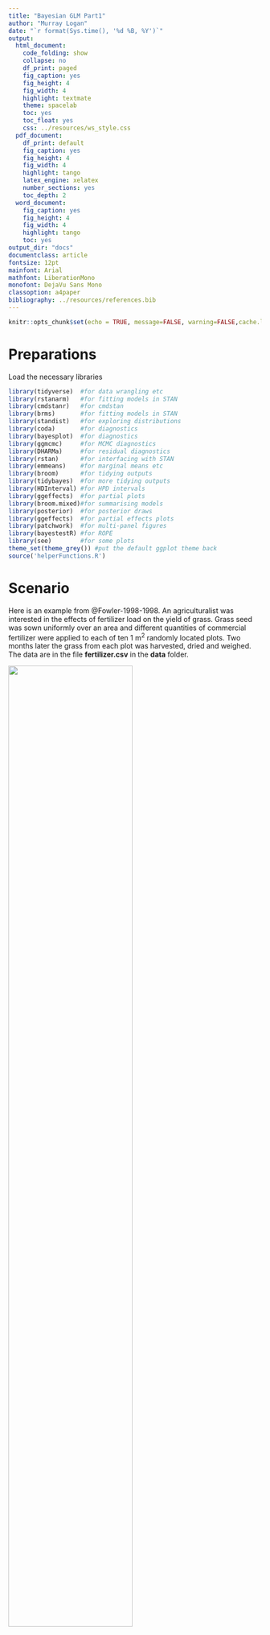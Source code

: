 ```yaml
---
title: "Bayesian GLM Part1"
author: "Murray Logan"
date: "`r format(Sys.time(), '%d %B, %Y')`"
output:
  html_document:
    code_folding: show
    collapse: no
    df_print: paged
    fig_caption: yes
    fig_height: 4
    fig_width: 4
    highlight: textmate
    theme: spacelab
    toc: yes
    toc_float: yes
    css: ../resources/ws_style.css
  pdf_document:
    df_print: default
    fig_caption: yes
    fig_height: 4
    fig_width: 4
    highlight: tango
    latex_engine: xelatex
    number_sections: yes
    toc_depth: 2
  word_document:
    fig_caption: yes
    fig_height: 4
    fig_width: 4
    highlight: tango
    toc: yes
output_dir: "docs"
documentclass: article
fontsize: 12pt
mainfont: Arial
mathfont: LiberationMono
monofont: DejaVu Sans Mono
classoption: a4paper
bibliography: ../resources/references.bib
---
```


```r
knitr::opts_chunk$set(echo = TRUE, message=FALSE, warning=FALSE,cache.lazy = FALSE, tidy='styler')
```

# Preparations

Load the necessary libraries

```r
library(tidyverse)  #for data wrangling etc
library(rstanarm)   #for fitting models in STAN
library(cmdstanr)   #for cmdstan
library(brms)       #for fitting models in STAN
library(standist)   #for exploring distributions
library(coda)       #for diagnostics
library(bayesplot)  #for diagnostics
library(ggmcmc)     #for MCMC diagnostics
library(DHARMa)     #for residual diagnostics
library(rstan)      #for interfacing with STAN
library(emmeans)    #for marginal means etc
library(broom)      #for tidying outputs
library(tidybayes)  #for more tidying outputs
library(HDInterval) #for HPD intervals
library(ggeffects)  #for partial plots
library(broom.mixed)#for summarising models
library(posterior)  #for posterior draws
library(ggeffects)  #for partial effects plots
library(patchwork)  #for multi-panel figures
library(bayestestR) #for ROPE
library(see)        #for some plots
theme_set(theme_grey()) #put the default ggplot theme back
source('helperFunctions.R')
```

# Scenario

Here is an example from @Fowler-1998-1998. An agriculturalist was
interested in the effects of fertilizer load on the yield of grass.
Grass seed was sown uniformly over an area and different quantities of
commercial fertilizer were applied to each of ten 1 m<sup>2</sup>
randomly located plots.  Two months later the grass from each plot was
harvested, dried and weighed.  The data are in the file
**fertilizer.csv** in the **data** folder.

![](../resources/turf.jpg){width=70%}

| FERTILIZER   | YIELD   |
| ------------ | ------- |
| 25           | 84      |
| 50           | 80      |
| 75           | 90      |
| 100          | 154     |
| 125          | 148     |
| \...         | \...    |

---------------- ---------------------------------------------------
**FERTILIZER**:   Mass of fertilizer (g.m^-2^) - Predictor variable
**YIELD**:        Yield of grass (g.m^-2^) - Response variable
---------------- ---------------------------------------------------
 
 
The aim of the analysis is to investigate the relationship between fertilizer concentration and grass yield.

# Read in the data


```r
fert <- read_csv('../data/fertilizer.csv', trim_ws = TRUE)
glimpse(fert)
```

# Exploratory data analysis
 

Model formula:
$$
\begin{align}
y_i &\sim{} \mathcal{N}(\mu_i, \sigma^2)\\
\mu_i &= \beta_0 + \beta_1 x_i\\
\beta_0 &\sim{} \mathcal{N}(164,65)\\
\beta_1 &\sim{} \mathcal{N}(0,1)\\
\sigma &\sim{} \mathcal{cauchy}(0,65)\\
OR\\
\sigma &\sim{} \mathcal{t}(3,0,65)\\
OR\\
\sigma &\sim{} \mathcal{Exp}(0.016)\\
OR\\
\sigma &\sim{} \mathcal{gamma}(2,0.05)\\
\end{align}
$$

# Fit the model {.tabset .tabset-faded}

Note, for routines that take more than a couple of seconds to perform
(such as most Bayesian models), it is a good idea to cache the
Rmarkdown chunks in which the routine is performed. That way, the
routine will only be run the first time and any objects generated will
be stored for future use. Thereafter, provided the code has not
changed, the routine will not be re-run. Rather, `knitr` will just
retrieve the cached objects and continue on.

One of the most difficult aspects of performing Bayesian analyses is
the specification of priors.  For instances where there are some
previous knowledge available and a desire to incorporate those data,
the difficulty is in how to ensure that the information is
incorporated correctly.  However, for instances where there are no
previous relevant information and so a desire to have the posteriors
driven entirely by the new data, the difficulty is in how to define
priors that are both vague enough (not bias results in their
direction) and yet not so vague as to allow the MCMC sampler to drift
off into unsupported regions (and thus get stuck and yield spurious
estimates).

For early implementations of MCMC sampling routines (such as
Metropolis Hasting and Gibbs), it was fairly common to see very vague
priors being defined.  For example, the priors on effects, were
typically normal priors with mean of 0 and variance of `1e+06`
(1,00,000).  These are very vague priors.  Yet for some samplers
(e.g. NUTS), such vague priors can encourage poor behaviour of the
sampler - particularly if the posterior is complex. It is now
generally advised that priors should (where possible) be somewhat
**weakly informative** and to some extent, represent the bounds of
what are feasible and sensible estimates.

The degree to which priors __influence__ an outcome (whether by having
a pulling effect on the estimates or by encouraging the sampler to
drift off into unsupported regions of the posterior) is dependent on:

- the relative sparsity of the data - the larger the data, the less
  weight the priors have and thus less influence they exert.
- the complexity of the model (and thus posterior) - the more
  parameters, the more sensitive the sampler is to the priors.

The sampled posterior is the product of both the likelihood and the
prior - all of which are multidimensional.  For most applications, it
would be vertically impossible to define a sensible multidimensional
prior.  Hence, our only option is to define priors on individual
parameters (e.g. the intercept, slope(s), variance etc) and to hope
that if they are individually sensible, they will remain collectively
sensible.

So having (hopefully) impressed upon the notion that priors are an
important consideration, I will now attempt to synthesise some of the
approaches that can be employed to arrive at weakly informative priors
that have been gleaned from various sources.  Largely, this advice has
come from the following resources:

- https://github.com/stan-dev/stan/wiki/Prior-Choice-Recommendations
- http://svmiller.com/blog/2021/02/thinking-about-your-priors-bayesian-analysis/

I will outline some of the current main recommendations before
summarising some approaches in a table.

- weakly informative priors should contain enough information so as to
  regularise (discourage unreasonable parameter estimates whilst
  allowing all reasonable estimates).
- for effects parameters on scaled data, an argument could be made for
  a normal distribution with a standard deviation of 1
  (e.g. `normal(0,1)`), although klsome prefer a t distribution with 3
  degrees of freedom and standard deviation of 1
  (e.g. `student_t(3,0,1)`) - apparently a flatter t is a more robust
  prior than a normal as an uninformative prior...
- for unscaled data, the above priors can be scaled by using the
  standard deviation of the data as the prior standard deviation
  (e.g. `student_t(3,0,sd(y))`, or `sudent_t(3,0,sd(y)/sd(x))`)
- for priors of hierachical standard deviations, priors should
  encourage shrinkage towards 0 (particularly if the number of groups
  is small, since otherwise, the sampler will tend to be more
  responsive to "noise").
  
| Family            | Parameter                            | brms                            | rstanarm                    |
|-------------------|--------------------------------------|---------------------------------|-----------------------------|
| Gaussian          | Intercept                            | `student_t(3,median(y),mad(y))` | `normal(mean(y),2.5*sd(y))` |
|                   | 'Population effects' (slopes, betas) | flat, improper priors           | `normal(0,2.5*sd(y)/sd(x))` |
|                   | Sigma                                | `student_t(3,0,mad(y))`         | `exponential(1/sd(y))`      |
|                   | 'Group-level effects'                | `student_t(3,0,mad(y))`         | `decov(1,1,1,1)`            |
|                   | Correlation on group-level effects   | `ljk_corr_cholesky(1)`          |                             |
| Poisson           | Intercept                            | `student_t(3,median(y),mad(y))` | `normal(mean(y),2.5*sd(y))` |
|                   | 'Population effects' (slopes, betas) | flat, improper priors           | `normal(0,2.5*sd(y)/sd(x))` |
|                   | 'Group-level effects'                | `student_t(3,0,mad(y))`         | `decov(1,1,1,1)`            |
|                   | Correlation on group-level effects   | `ljk_corr_cholesky(1)`          |                             |
| Negative binomial | Intercept                            | `student_t(3,median(y),mad(y))` | `normal(mean(y),2.5*sd(y))` |
|                   | 'Population effects' (slopes, betas) | flat, improper priors           | `normal(0,2.5*sd(y)/sd(x))` |
|                   | Shape                                | `gamma(0.01, 0.01)`             | `exponential(1/sd(y))`      |
|                   | 'Group-level effects'                | `student_t(3,0,mad(y))`         | `decov(1,1,1,1)`            |
|                   | Correlation on group-level effects   | `ljk_corr_cholesky(1)`          |                             |

Notes:

`brms`

https://github.com/paul-buerkner/brms/blob/c2b24475d727c8afd8bfc95947c18793b8ce2892/R/priors.R

1. In the above, for non-Gaussian families, `y` is first transformed
  according to the family link.  If the family link is `log`, then 0.1
  is first added to 0 values.
2. in `brms` the minimum standard deviation for the Intercept prior is
   `2.5`
3. in `brms` the minimum standard deviation for group-level priors is
   `10`.

`rstanarm`

http://mc-stan.org/rstanarm/articles/priors.html

1. in `rstanarm` priors on standard deviation and correlation
   associated with group-level effects are packaged up into a single
   prior (`decov` which is a decomposition of the variance and
   covariance matrix).



# MCMC sampling diagnostics {.tabset .tabset-faded}

**MCMC sampling behaviour**

Since the purpose of the MCMC sampling is to estimate the posterior of
an unknown joint likelihood, it is important that we explore a range
of diagnostics designed to help identify when the resulting likelihood
might not be accurate.

- **traceplots** - plots of the individual draws in sequence.  Traces
  that resemble noise suggest that all likelihood features are likely
  to have be traversed. Obvious steps or blocks of noise are likely to
  represent distinct features and could imply that there are yet other
  features that have not yet been traversed - necessitating additional
  iterations.  Furthermore, each chain should be indistinguishable
  from the others
- **autocorrelation function** - plots of the degree of correlation
  between pairs of draws for a range of lags (distance along the
  chains).  High levels of correlation (after a lag of 0, which is
  correlating each draw with itself) suggests a lack of independence
  between the draws and that therefore, summaries such as mean and
  median will be biased estimates.  Ideally, all non-zero lag
  correlations should be less than 0.2.
- **convergence diagnostics** - there are a range of diagnostics aimed
  at exploring whether the multiple chains are likely to have
  converged upon similar posteriors
  - **R hat** - this metric compares between and within chain model
    parameter estimates, with the expectation that if the chains have
    converged, the between and within rank normalised estimates should
    be very similar (and Rhat should be close to 1).  The more one
    chains deviates from the others, the higher the Rhat value.
    Values less than 1.05 are considered evidence of convergence.
  - **Bulk ESS** - this is a measure of the effective sample size
    from the whole (bulk) of the posterior and is a good measure of
    the sampling efficiency of draws across the entire posterior
  - **Tail ESS** - this is a measure of the effective sample size from
    the 5% and 95% quantiles (tails) of the posterior and is a good
    measure of the sampling efficiency of draws from the tail (areas
    of the posterior with least support and where samplers can get
    stuck).
	


`available_mcmc()`

| Package   | Description       | function               | rstanarm                         | brms                               |
|-----------|-------------------|------------------------|----------------------------------|------------------------------------|
| bayesplot | Traceplot         | `mcmc_trace`           | `plot(mod, plotfun='trace')`     | `mcmc_plot(mod, type='trace')`     |
|           | Density plot      | `mcmc_dens`            | `plot(mod, plotfun='dens')`      | `mcmc_plot(mod, type='dens')`      |
|           | Density & Trace   | `mcmc_combo`           | `plot(mod, plotfun='combo')`     | `mcmc_plot(mod, type='combo')`     |
|           | ACF               | `mcmc_acf_bar`         | `plot(mod, plotfun='acf_bar')`   | `mcmc_plot(mod, type='acf_bar')`   |
|           | Rhat hist         | `mcmc_rhat_hist`       | `plot(mod, plotfun='rhat_hist')` | `mcmc_plot(mod, type='rhat_hist')` |
|           | No. Effective     | `mcmc_neff_hist`       | `plot(mod, plotfun='neff_hist')` | `mcmc_plot(mod, type='neff_hist')` |
| rstan     | Traceplot         | `stan_trace`           | `stan_trace(mod)`                | `stan_trace(mod)`                  |
|           | ACF               | `stan_ac`              | `stan_ac(mod)`                   | `stan_ac(mod)`                     |
|           | Rhat              | `stan_rhat`            | `stan_rhat(mod)`                 | `stan_rhat(mod)`                   |
|           | No. Effective     | `stan_ess`             | `stan_ess(mod)`                  | `stan_ess(mod)`                    |
|           | Density plot      | `stan_dens`            | `stan_dens(mod)`                 | `stan_dens(mod)`                   |
| ggmcmc    | Traceplot         | `ggs_traceplot`        | `ggs_traceplot(ggs(mod))`        | `ggs_traceplot(ggs(mod))`          |
|           | ACF               | `ggs_autocorrelation`  | `ggs_autocorrelation(ggs(mod))`  | `ggs_autocorrelation(ggs(mod))`    |
|           | Rhat              | `ggs_Rhat`             | `ggs_Rhat(ggs(mod))`             | `ggs_Rhat(ggs(mod))`               |
|           | No. Effective     | `ggs_effective`        | `ggs_effective(ggs(mod))`        | `ggs_effective(ggs(mod))`          |
|           | Cross correlation | `ggs_crosscorrelation` | `ggs_crosscorrelation(ggs(mod))` | `ggs_crosscorrelation(ggs(mod))`   |
|           | Scale reduction   | `ggs_grb`              | `ggs_grb(ggs(mod))`              | `ggs_grb(ggs(mod))`                |
|           |                   |                        |                                  |                                    |

# Model validation {.tabset .tabset-faded}

**Posterior probability checks**

`available_ppc()`

| Package   | Description       | function                     | rstanarm                                               | brms                                               |
|-----------|-------------------|------------------------------|-------------------------------------------------------|----------------------------------------------------|
| bayesplot | Density overlay   | `ppc_dens_overlay`           | `pp_check(mod, plotfun='dens_overlay')`               | `pp_check(mod, type='dens_overlay')`               |
|           | Obs vs Pred error | `ppc_error_scatter_avg`      | `pp_check(mod, plotfun='error_scatter_avg')`          | `pp_check(mod, type='error_scatter_avg')`          |
|           | Pred error vs x   | `ppc_error_scatter_avg_vs_x` | `pp_check(mod, x=, plotfun='error_scatter_avg_vs_x')` | `pp_check(mod, x=, type='error_scatter_avg_vs_x')` |
|           | Preds vs x        | `ppc_intervals`              | `pp_check(mod, x=, plotfun='intervals')`              | `pp_check(mod, x=, type='intervals')`              |
|           | Partial plot       | `ppc_ribbon`                 | `pp_check(mod, x=, plotfun='ribbon')`                 | `pp_check(mod, x=, type='ribbon')`                 |
|           |                   |                              |                                                       |                                                    |





# Partial effects plots {.tabset .tabset-faded}


# Model investigation {.tabset .tabset-faded}

Rather than simply return point estimates of each of the model
parameters, Bayesian analyses capture the full posterior of each
parameter.  These are typically stored within the `list` structure of
the output object.

As with most statistical routines, the overloaded `summary()` function
provides an overall summary of the model parameters.  Typically, the
summaries will include the means / medians along with credibility
intervals and perhaps convergence diagnostics (such as R hat).
However, more thorough investigation and analysis of the parameter
posteriors requires access to the full posteriors.

There is currently a plethora of functions for extracting the full
posteriors from models.  In part, this is a reflection of a rapidly
evolving space with numerous packages providing near equivalent
functionality (it should also be noted, that over time, many of the
functions have been deprecated due to inconsistencies in their names).
Broadly speaking, the functions focus on draws from the posterior of
either the parameters (intercept, slope, standard deviation etc),
**linear predictor**, **expected values** or **predicted values**.
The distinction between the latter three are highlighted in the
following table.

| Property          | Description                                                                                  |
|-------------------|----------------------------------------------------------------------------------------------|
| linear predictors | values predicted on the link scale                                                           |
| expected values   | predictions (on response scale) without residual error (predicting expected mean outcome(s)) |
| predicted values  | predictions (on response scale) that incorporate residual error                              |
|                   |                                                                                              |
| fitted values     | predictions on the response scale                                                            |

The following table lists the various ways of extracting the full
posteriors of the model parameters parameters, **expected** values and
**predicted** values. The crossed out items are now deprecated and
function with a namespace of `__` mean that the functionality is
provided via a range of packages.

+---------------------------------+-------------------+---------------------------------------------------------+
| Function                        | Values            | Description                                             |
+=================================+===================+=========================================================+
| `__::as.matrix()`               | Parameters        | Returns $n\times p$ matrix                              |
+---------------------------------+-------------------+---------------------------------------------------------+
| `__::as.data.frame()`           | Parameters        | Returns $n\times p$ data.frame                          |
+---------------------------------+-------------------+---------------------------------------------------------+
| `__::as_tibble()`               | Parameters        | Returns $n\times p$ tibble                              |
+---------------------------------+-------------------+---------------------------------------------------------+
| `posterior::as_draws_df()`      | Parameters        | Returns $n\times p$ data.frame with additional info     |
|                                 |                   | about chain, interaction and draw                       |
+---------------------------------+-------------------+---------------------------------------------------------+
| ~~`brms::posterior_samples()`~~ | ~~Parameters~~    | ~~Returns $n\times p$ data.frame~~                      |
+---------------------------------+-------------------+---------------------------------------------------------+
| `tidybayes::tidy_draws()`       | Parameters        | Returns $n\times p$ tibble with addition info about     |
|                                 |                   | the chain, iteration and draw                           |
+---------------------------------+-------------------+---------------------------------------------------------+
| `rstan::extract()`              | Parameters        | Returns a $p$ length list of $n$ length vectors         |
+---------------------------------+-------------------+---------------------------------------------------------+
| `tidybayes::spread_draws()`     | Parameters        | Returns $n\times r$ tibble with additional info about   |
|                                 |                   | chain, interaction and draw                             |
+---------------------------------+-------------------+---------------------------------------------------------+
| `tidybayes::gather_draws()`     | Parameters        | Returns a gathered `spread_draws` tibble                |
|                                 |                   | with additional info about chain, interaction and draw  |
+---------------------------------+-------------------+---------------------------------------------------------+
| `rstanarm::posterior_linpred()` | Linear predictors | Returns $n\times N$ tibble on the link scale            |
+---------------------------------+-------------------+---------------------------------------------------------+
| `brms::posterior_linpred()`     | Linear predictors | Returns $n\times N$ tibble on the link scale            |
+---------------------------------+-------------------+---------------------------------------------------------+
| `tidybayes::linpred_draws()`    | Linear predictors | Returns tibble with $n\times N rows and `.linpred`      |
|                                 |                   | on the link scale additional info about chain,          |
|                                 |                   | interaction and draw                                    |
+---------------------------------+-------------------+---------------------------------------------------------+
| `rstanarm::posterior_epred()`   | Expected values   | Returns $n\times N$ tibble on the response scale        |
+---------------------------------+-------------------+---------------------------------------------------------+
| `brms::posterior_epred()`       | Expected values   | Returns $n\times N$ tibble on the response scale        |
+---------------------------------+-------------------+---------------------------------------------------------+
| `tidybayes::epred_draws()`      | Expected values   | Returns tibble with $n\times N rows and `.epred` on     |
|                                 |                   | the response scale additional info about chain,         |
|                                 |                   | interaction and draw                                    |
+---------------------------------+-------------------+---------------------------------------------------------+
| `rstanarm::posterior_predict()` | Expected values   | Returns $n\times N$ tibble of predictions (including    |
|                                 |                   | residuals) on the response scale                        |
+---------------------------------+-------------------+---------------------------------------------------------+
| `brms::posterior_predict()`     | Expected values   | Returns $n\times N$ tibble of predictions (including    |
|                                 |                   | residuals) on the response scale                        |
+---------------------------------+-------------------+---------------------------------------------------------+
| `tidybayes::predicted_draws()`  | Expected values   | Returns tibble with $n\times N rows and `.prediction`   |
|                                 |                   | (including residuals) on the response scale additional  |
|                                 |                   | info about chain, interaction and draw                  |
+---------------------------------+-------------------+---------------------------------------------------------+


where $n$ is the number of MCMC samples and $p$ is the number of
parameters to estimate, $N$ is the number of newdata rows and $r$ is
the number of requested parameters.  For the `tidybayes` versions in
the table above, the function expects a model to be the first
parameter (and a dataframe to be the second).  There are also `add_`
versions which expect a dataframe to be the first argument and the
model to be the second.  These alternatives facilitate pipings with
different starting objects.


| Function      | Description                                                                    |
|---------------|--------------------------------------------------------------------------------|
| `median_qi`   | Median and quantiles of specific columns                                       |
| `median_hdi`  | Median and Highest Probability Density Interval of specific columns            |
| `median_hdci` | Median and continuous Highest Probability Density Interval of specific columns |
| `tidyMCMC`    | Median/mean and quantiles/hpd of all columns                                   |



# Predictions {.tabset .tabset-faded}


# Hypothesis testing {.tabset .tabset-faded}



# Summary figures {.tabset .tabset-faded}



# References

                                 


